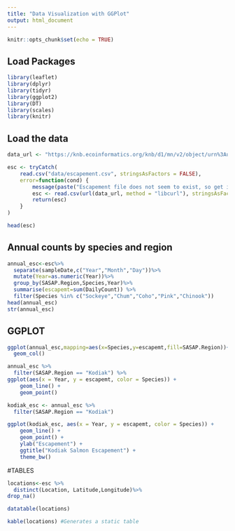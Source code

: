 ```yaml
---
title: "Data Visualization with GGPlot"
output: html_document
---
```


```r
knitr::opts_chunk$set(echo = TRUE)
```

## Load Packages
```r
library(leaflet)
library(dplyr)
library(tidyr)
library(ggplot2)
library(DT)
library(scales)
library(knitr)
```

## Load the data
```r
data_url <- "https://knb.ecoinformatics.org/knb/d1/mn/v2/object/urn%3Auuid%3Af119a05b-bbe7-4aea-93c6-85434dcb1c5e"

esc <- tryCatch(
    read.csv("data/escapement.csv", stringsAsFactors = FALSE),
    error=function(cond) {
        message(paste("Escapement file does not seem to exist, so get it from the KNB."))
        esc <- read.csv(url(data_url, method = "libcurl"), stringsAsFactors = FALSE)
        return(esc)
    }
)

head(esc)
```

## Annual counts by species and region 
```r
annual_esc<-esc%>%
  separate(sampleDate,c("Year","Month","Day"))%>%
  mutate(Year=as.numeric(Year))%>%
  group_by(SASAP.Region,Species,Year)%>%
  summarise(escapemt=sum(DailyCount)) %>%
  filter(Species %in% c("Sockeye","Chum","Coho","Pink","Chinook"))
head(annual_esc)
str(annual_esc)
```

## GGPLOT
```r
ggplot(annual_esc,mapping=aes(x=Species,y=escapemt,fill=SASAP.Region))+
  geom_col()
```

```r
annual_esc %>% 
  filter(SASAP.Region == "Kodiak") %>% 
ggplot(aes(x = Year, y = escapemt, color = Species)) + 
    geom_line() +
    geom_point()

kodiak_esc <- annual_esc %>% 
  filter(SASAP.Region == "Kodiak")

ggplot(kodiak_esc, aes(x = Year, y = escapemt, color = Species)) + 
    geom_line() +
    geom_point() +
    ylab("Escapement") +
    ggtitle("Kodiak Salmon Escapement") +
    theme_bw()
```

#TABLES
```r
locations<-esc %>%
  distinct(Location, Latitude,Longitude)%>%
drop_na()
```

```r
datatable(locations)
```

```r
kable(locations) #Generates a static table
```

